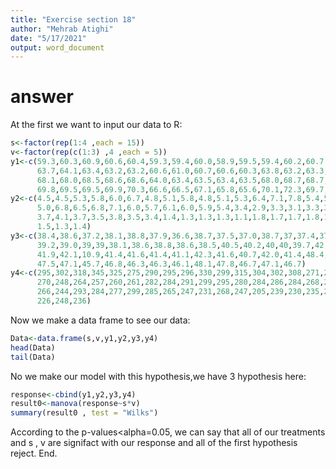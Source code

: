 ```yaml
---
title: "Exercise section 18"
author: "Mehrab Atighi"
date: "5/17/2021"
output: word_document
---
```


# answer 
At the first we want to input our data to R:
```r
s<-factor(rep(1:4 ,each = 15))
v<-factor(rep(c(1:3) ,4 ,each = 5))
y1<-c(59.3,60.3,60.9,60.6,60.4,59.3,59.4,60.0,58.9,59.5,59.4,60.2,60.7,60.5,60.1,
      63.7,64.1,63.4,63.2,63.2,60.6,61.0,60.7,60.6,60.3,63.8,63.2,63.3,63.2,63.1,
      68.1,68.0,68.5,68.6,68.6,64.0,63.4,63.5,63.4,63.5,68.0,68.7,68.7,68.4,68.6,
      69.8,69.5,69.5,69.9,70.3,66.6,66.5,67.1,65.8,65.6,70.1,72.3,69.7,69.9,69.8)
y2<-c(4.5,4.5,5.3,5.8,6.0,6.7,4.8,5.1,5.8,4.8,5.1,5.3,6.4,7.1,7.8,5.4,5.4,5.4,5.3,
      5.0,6.8,6.5,6.8,7.1,6.0,5.7,6.1,6.0,5.9,5.4,3.4,2.9,3.3,3.1,3.3,3.6,3.9,3.7,
      3.7,4.1,3.7,3.5,3.8,3.5,3.4,1.4,1.3,1.3,1.3,1.1,1.8,1.7,1.7,1.8,1.9,1.7,0.7,
      1.5,1.3,1.4)
y3<-c(38.4,38.6,37.2,38.1,38.8,37.9,36.6,38.7,37.5,37.0,38.7,37,37.4,37,36.9,39.5,
      39.2,39.0,39,39,38.1,38.6,38.8,38.6,38.5,40.5,40.2,40,40,39.7,42.2,42.4,41.5,
      41.9,42.1,10.9,41.4,41.6,41.4,41.1,42.3,41.6,40.7,42.0,41.4,48.4,47.8,46.9,
      47.5,47.1,45.7,46.8,46.3,46.3,46.1,48.1,47.8,46.7,47.1,46.7)
y4<-c(295,302,318,345,325,275,290,295,296,330,299,315,304,302,308,271,284,281,291,
      270,248,264,257,260,261,282,284,291,299,295,280,284,286,284,268,233,248,244,
      266,244,293,284,277,299,285,265,247,231,268,247,205,239,230,235,220,253,249,
      226,248,236)
```
Now we make a data frame to see our data:

```r
Data<-data.frame(s,v,y1,y2,y3,y4)
head(Data)
tail(Data)
```

No we make our model with this hypothesis,we have 3 hypothesis here:
```r
response<-cbind(y1,y2,y3,y4)
result0<-manova(response~s*v)
summary(result0 , test = "Wilks")
```
According to the p-values<alpha=0.05, we can say that all of our treatments and s , v are
signifact with our response and all of the first hypothesis reject.
End.





